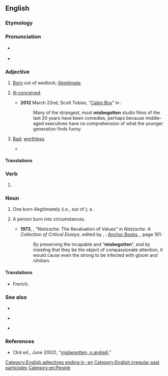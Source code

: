 ==English==

===Etymology===
{{prefix|en|mis|begotten}}

===Pronunciation===
* {{a|RP}} {{IPA|en|/ˌmɪsbɪˈɡɒtn̩/}}
* {{a|GA}} {{IPA|en|/ˌmɪsbɪˈɡɑtn̩/}}

===Adjective===
{{en-adj}}

# {{lb|en|of a person}} [[born|Born]] out of wedlock; [[illegitimate]].
# {{lb|en|by extension|figuratively}} [[ill-conceived|Ill-conceived]].
#* '''2012''' March 22nd, Scott Tobias, “[http://www.avclub.com/articles/cabin-boy,71269/ Cabin Boy]” in ''{{w|The A.V. Club}}'':
#*: Many of the strangest, most '''misbegotten''' studio films of the last 20 years have been comedies, perhaps because middle-aged executives have no comprehension of what the younger generation finds funny.
# {{lb|en|by extension}} [[bad|Bad]]; [[worthless]].
#* {{quote-book|1=en|year=1930|author=Norman Lindsay|authorlink=Norman Lindsay|title=Redheap|publisher=Ure Smith|location=Sydney|year_published=1965|page=82|passage="Do they not sneakingly bestow on me their crass inability to do anything with their own '''misbegotten''' progeny, a subterfuge which I scornfully fub off on text-books?"}}

====Translations====
{{trans-see|of a person: born out of wedlock|illegitimate}}

{{trans-see|by figurative extension: ill-conceived|ill-conceived}}


===Verb===
{{head|en|verb form}}

# {{past participle of|en|misbeget|nocat=1}}

===Noun===
{{en-noun|misbegotten}}

# {{lb|en|obsolete|sometimes|derogatory}} One born illegitimately (''i.e.'', out of {{l|en|wedlock}}); a {{l|en|bastard}}.
# {{lb|en|loosely|in the plural}} A person born into {{l|en|infelicitous}} circumstances.
#* '''1973''', {{w|Philippa Foot}}, “Nietzsche: The Revaluation of Values” in ''Nietzsche: A Collection of Critical Essays'', edited by {{w|Robert C. Solomon}}, {{w|Garden City, New York}}: [[w:Doubleday (publisher)|Anchor Books]], {{ISBN|0385033443}}, page 161:
#*: By preserving the incapable and “'''misbegotten'''”, and by insisting that they be the object of compassionate attention, it would cause even the strong to be infected with gloom and nihilism.

====Translations====
{{trans-see|one born out of wedlock|bastard}}

{{trans-top|people, considered as a class, born into infelicitous circumstances}}
* French: {{t+|fr|misérables|m-p|f-p}}
{{trans-mid}}
{{trans-bottom}}

===See also===
{{top3}}
* {{l|en|misbeget}}
{{mid3}}
* {{l|en|misbegetten}}
{{mid3}}
* {{l|en|misbegot}}
{{bottom}}

===References===
* ''{{w|OED}}'' (3rd ed., June 2002), “[http://www.oed.com/view/Entry/119223 misbegotten, ''n. ''and'' adj.'']”

[[Category:English adjectives ending in -en]]
[[Category:English irregular past participles]]
[[Category:en:People]]